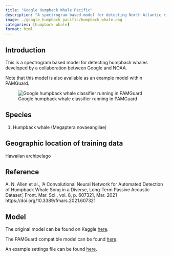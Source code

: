 ```yaml
---
title: "Google Humpback Whale Pacific"
description: "A spectrogram based model for detecting North Atlantic right whale up-sweeps"
image: ./google_humpback_pacific/humpback_whale.png
categories: [humpback whale]
format: html
---
```


## Introduction

This is a spectrogram based model for detecting humpback whales developed by a collaboration between Google and NOAA.

Note that this model is also available as an example model within PAMGuard.

![Google humpback whale classifier running in PAMGuard](./google_humpback_pacific/humpback_whale_google_screenshot.png)

## Species

1.  Humpback whale (Megaptera novaeangliae)

## Geographic location of training data

Hawaiian archipelago

## Reference

A. N. Allen et al., ‘A Convolutional Neural Network for Automated Detection of Humpback Whale Song in a Diverse, Long-Term Passive Acoustic Dataset’, Front. Mar. Sci., vol. 8, p. 607321, Mar. 2021 https://doi.org/10.3389/fmars.2021.607321

## Model

The original model can be found on Kaggle [here](https://www.kaggle.com/models/google/humpback-whale).

The PAMGuard compatible model can be found [here](https://github.com/PAMGuard/deeplearningmodels/releases/download/1.0/humpback_whale_1.zip).

An example settings file can be found [here](./google_humpback_pacific/humpback_whales.psfx).

